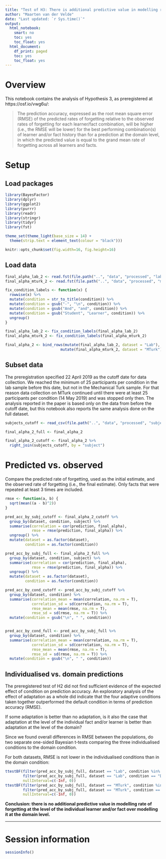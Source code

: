 ```yaml
---
title: "Test of H3: There is additional predictive value in modelling rate of forgetting at the level of the individual learner and/or item relative to modelling rate of forgetting at the domain level"
author: "Maarten van der Velde"
date: "Last updated: `r Sys.time()`"
output:
  html_notebook:
    smart: no
    toc: yes
    toc_float: yes
  html_document:
    df_print: paged
    toc: yes
    toc_float: yes
---
```


# Overview

This notebook contains the analysis of Hypothesis 3, as preregistered at https://osf.io/vwg6u/:

> The prediction accuracy, expressed as the root mean square error (RMSE) of the predicted rates of forgetting relative to the observed rates of forgetting for each learner/fact combination, will be higher (i.e., the RMSE will be lower) for the best performing combination(s) of learner and/or fact history than for a prediction at the domain level, in which the predicted value is equal to the grand mean rate of forgetting across all learners and facts.




# Setup

## Load packages
```r
library(BayesFactor)
library(dplyr)
library(ggplot2)
library(purrr)
library(readr)
library(stringr)
library(tidyr)
library(fst)

theme_set(theme_light(base_size = 14) +
  theme(strip.text = element_text(colour = "black")))

knitr::opts_chunk$set(fig.width=16, fig.height=16) 
```


## Load data
```r
final_alpha_lab_2 <- read.fst(file.path("..", "data", "processed", "lab", "session2", "session2_rl2_final_alpha_lab.fst"))
final_alpha_mturk_2 <- read.fst(file.path("..", "data", "processed", "mturk", "session2", "session2_rl2_final_alpha_mturk.fst"))

fix_condition_labels <- function(x) {
  rowwise(x) %>%
  mutate(condition = str_to_title(condition)) %>%
  mutate(condition = gsub("-", "\n", condition)) %>%
  mutate(condition = gsub("And", "and", condition)) %>%
  mutate(condition = gsub("Student", "Learner", condition)) %>%
  ungroup()
}

final_alpha_lab_2 <- fix_condition_labels(final_alpha_lab_2)
final_alpha_mturk_2 <- fix_condition_labels(final_alpha_mturk_2)

final_alpha_2 <- bind_rows(mutate(final_alpha_lab_2, dataset = "Lab"),
                         mutate(final_alpha_mturk_2, dataset = "MTurk"))
```



## Subset data
The preregistration specified 22 April 2019 as the cutoff date for data collection.
We reached the minimum of 25 participants per condition in the lab sample before this date, but not in the Mechanical Turk sample.
For that reason data collection on MTurk continued until there were at least 25 participants per condition (14 May 2019) and was stopped only then.
The analysis reported in the paper is based only on the data from before the cutoff date, but this notebook also reports the same analysis done on the full dataset. 

```r
subjects_cutoff <- read_csv(file.path("..", "data", "processed", "subjects_before_cutoff.csv"))

final_alpha_2_full <- final_alpha_2 

final_alpha_2_cutoff <- final_alpha_2 %>%
  right_join(subjects_cutoff, by = "subject")
```

# Predicted vs. observed

Compare the predicted rate of forgetting, used as the initial estimate, and the observed rate of forgetting (i.e., the final estimate).
Only facts that were repeated at least 3 times are included.

```r
rmse <- function(a, b) {
  sqrt(mean((a - b)^2))
}

pred_acc_by_subj_cutoff <- final_alpha_2_cutoff %>%
  group_by(dataset, condition, subject) %>%
  summarise(correlation = cor(prediction, final_alpha),
            rmse = rmse(prediction, final_alpha)) %>%
  ungroup() %>%
  mutate(dataset = as.factor(dataset),
         condition = as.factor(condition))

pred_acc_by_subj_full <- final_alpha_2_full %>%
  group_by(dataset, condition, subject) %>%
  summarise(correlation = cor(prediction, final_alpha),
            rmse = rmse(prediction, final_alpha)) %>%
  ungroup() %>%
  mutate(dataset = as.factor(dataset),
         condition = as.factor(condition))

pred_acc_by_cond_cutoff <- pred_acc_by_subj_cutoff %>%
  group_by(dataset, condition) %>%
  summarise(correlation_mean = mean(correlation, na.rm = T),
            correlation_sd = sd(correlation, na.rm = T),
            rmse_mean = mean(rmse, na.rm = T),
            rmse_sd = sd(rmse, na.rm = T)) %>%
  mutate(condition = gsub("\n", " ", condition))


pred_acc_by_cond_full <- pred_acc_by_subj_full %>%
  group_by(dataset, condition) %>%
  summarise(correlation_mean = mean(correlation, na.rm = T),
            correlation_sd = sd(correlation, na.rm = T),
            rmse_mean = mean(rmse, na.rm = T),
            rmse_sd = sd(rmse, na.rm = T)) %>%
  mutate(condition = gsub("\n", " ", condition))

```

## Individualised vs. domain predictions
The preregistered test of H2 did not find sufficient evidence of the expected effect of condition on prediction accuracy.
An exploratory analysis of the effect of adaptation as a whole did indicate that the four adaptive conditions taken together outperformed the default condition in terms of prediction accuracy (RMSE).

If some adaptation is better than no adaptation, is it also the case that adaptation at the level of the individual fact and/or learner is better than adaptation at the level of the domain?

Since we found overall differences in RMSE between the populations, do two separate one-sided Bayesian t-tests comparing the three individualised conditions to the domain condition.

For both datasets, RMSE is not lower in the individualised conditions than in the domain condition:
```r
ttestBF(filter(pred_acc_by_subj_full, dataset == "Lab", condition %in% c("Fact\nand\nLearner", "Fact", "Learner"))$rmse,
        filter(pred_acc_by_subj_full, dataset == "Lab", condition == "Domain")$rmse,
        nullInterval=c(-Inf, 0))
ttestBF(filter(pred_acc_by_subj_full, dataset == "MTurk", condition %in% c("Fact\nand\nLearner", "Fact", "Learner"))$rmse,
        filter(pred_acc_by_subj_full, dataset == "MTurk", condition == "Domain")$rmse,
        nullInterval=c(-Inf, 0))
```


**Conclusion: there is no additional predictive value in modelling rate of forgetting at the level of the individual learner and/or fact over modelling it at the domain level.**

---

# Session information
```r
sessionInfo()
```
